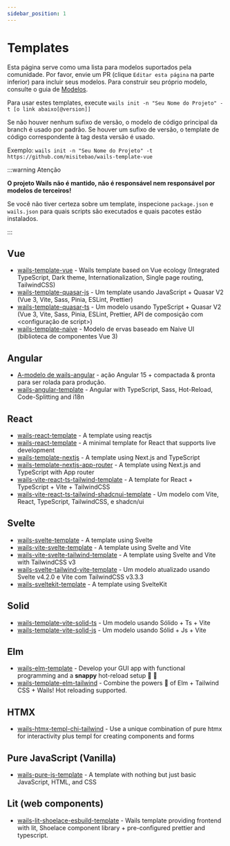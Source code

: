 ```yaml
---
sidebar_position: 1
---
```


# Templates

Esta página serve como uma lista para modelos suportados pela comunidade. Por favor, envie um PR (clique `Editar esta página` na parte inferior) para incluir seus modelos. Para construir seu próprio modelo, consulte o guia de [Modelos](../guides/templates.mdx).

Para usar estes templates, execute `wails init -n "Seu Nome do Projeto" -t [o link abaixo[@version]]`

Se não houver nenhum sufixo de versão, o modelo de código principal da branch é usado por padrão. Se houver um sufixo de versão, o template de código correspondente à tag desta versão é usado.

Exemplo: `wails init -n "Seu Nome do Projeto" -t https://github.com/misitebao/wails-template-vue`

:::warning Atenção

**O projeto Wails não é mantido, não é responsável nem responsável por modelos de terceiros!**

Se você não tiver certeza sobre um template, inspecione `package.json` e `wails.json` para quais scripts são executados e quais pacotes estão instalados.

:::

## Vue

- [wails-template-vue](https://github.com/misitebao/wails-template-vue) - Wails template based on Vue ecology (Integrated TypeScript, Dark theme, Internationalization, Single page routing, TailwindCSS)
- [wails-template-quasar-js](https://github.com/sgosiaco/wails-template-quasar-js) - Um template usando JavaScript + Quasar V2 (Vue 3, Vite, Sass, Pinia, ESLint, Prettier)
- [wails-template-quasar-ts](https://github.com/sgosiaco/wails-template-quasar-ts) - Um modelo usando TypeScript + Quasar V2 (Vue 3, Vite, Sass, Pinia, ESLint, Prettier, API de composição com &lt;configuração de script&gt;)
- [wails-template-naive](https://github.com/tk103331/wails-template-naive) - Modelo de ervas baseado em Naive UI (biblioteca de componentes Vue 3)

## Angular

- [A-modelo de wails-angular](https://github.com/mateothegreat/wails-template-angular) - ação Angular 15 + compactada & pronta para ser rolada para produção.
- [wails-angular-template](https://github.com/TAINCER/wails-angular-template) - Angular with TypeScript, Sass, Hot-Reload, Code-Splitting and i18n

## React

- [wails-react-template](https://github.com/AlienRecall/wails-react-template) - A template using reactjs
- [wails-react-template](https://github.com/flin7/wails-react-template) - A minimal template for React that supports live development
- [wails-template-nextjs](https://github.com/LGiki/wails-template-nextjs) - A template using Next.js and TypeScript
- [wails-template-nextjs-app-router](https://github.com/thisisvk-in/wails-template-nextjs-app-router) - A template using Next.js and TypeScript with App router
- [wails-vite-react-ts-tailwind-template](https://github.com/hotafrika/wails-vite-react-ts-tailwind-template) - A template for React + TypeScript + Vite + TailwindCSS
- [wails-vite-react-ts-tailwind-shadcnui-template](https://github.com/Mahcks/wails-vite-react-tailwind-shadcnui-ts) - Um modelo com Vite, React, TypeScript, TailwindCSS, e shadcn/ui

## Svelte

- [wails-svelte-template](https://github.com/raitonoberu/wails-svelte-template) - A template using Svelte
- [wails-vite-svelte-template](https://github.com/BillBuilt/wails-vite-svelte-template) - A template using Svelte and Vite
- [wails-vite-svelte-tailwind-template](https://github.com/BillBuilt/wails-vite-svelte-tailwind-template) - A template using Svelte and Vite with TailwindCSS v3
- [wails-svelte-tailwind-vite-template](https://github.com/PylotLight/wails-vite-svelte-tailwind-template/tree/master) - Um modelo atualizado usando Svelte v4.2.0 e Vite com TailwindCSS v3.3.3
- [wails-sveltekit-template](https://github.com/h8gi/wails-sveltekit-template) - A template using SvelteKit

## Solid

- [wails-template-vite-solid-ts](https://github.com/xijaja/wails-template-solid-ts) - Um modelo usando Sólido + Ts + Vite
- [wails-template-vite-solid-js](https://github.com/xijaja/wails-template-solid-js) - Um modelo usando Sólid + Js + Vite

## Elm

- [wails-elm-template](https://github.com/benjamin-thomas/wails-elm-template) - Develop your GUI app with functional programming and a **snappy** hot-reload setup :tada: :rocket:
- [wails-template-elm-tailwind](https://github.com/rnice01/wails-template-elm-tailwind) - Combine the powers :muscle: of Elm + Tailwind CSS + Wails! Hot reloading supported.

## HTMX

- [wails-htmx-templ-chi-tailwind](https://github.com/PylotLight/wails-hmtx-templ-template) - Use a unique combination of pure htmx for interactivity plus templ for creating components and forms

## Pure JavaScript (Vanilla)

- [wails-pure-js-template](https://github.com/KiddoV/wails-pure-js-template) - A template with nothing but just basic JavaScript, HTML, and CSS


## Lit (web components)

- [wails-lit-shoelace-esbuild-template](https://github.com/Braincompiler/wails-lit-shoelace-esbuild-template) - Wails template providing frontend with lit, Shoelace component library + pre-configured prettier and typescript.
